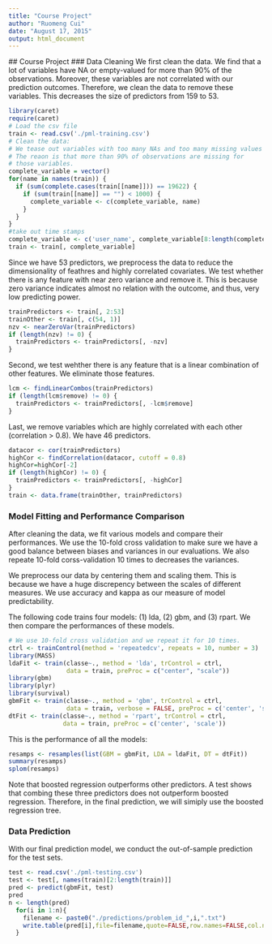 ```yaml
---
title: "Course Project"
author: "Ruomeng Cui"
date: "August 17, 2015"
output: html_document
---
```

  ## Course Project
  ### Data Cleaning
  We first clean the data. We find that a lot of variables have NA or empty-valued for more than 90% of the observations. Moreover, these variables are not correlated with our prediction outcomes. Therefore, we clean the data to remove these variables. This decreases the size of predictors from 159 to 53. 

```r
library(caret)
require(caret)
# Load the csv file
train <- read.csv('./pml-training.csv')
# Clean the data:
# We tease out variables with too many NAs and too many missing values
# The reaon is that more than 90% of observations are missing for 
# those variables.
complete_variable = vector()
for(name in names(train)) {
  if (sum(complete.cases(train[[name]])) == 19622) {
    if (sum(train[[name]] == "") < 1000) {
      complete_variable <- c(complete_variable, name)
    }
  }
}
#take out time stamps
complete_variable <- c('user_name', complete_variable[8:length(complete_variable)])
train <- train[, complete_variable]
```

Since we have 53 predictors, we preprocess the data to reduce the dimensionality of feathres and highly correlated covariates. We test whether there is any feature with near zero variance and remove it. This is because zero variance indicates almost no relation with the outcome, and thus, very low predicting power. 

```r
trainPredictors <- train[, 2:53]
trainOther <- train[, c(54, 1)]
nzv <- nearZeroVar(trainPredictors)
if (length(nzv) != 0) {
  trainPredictors <- trainPredictors[, -nzv]  
}
```

Second, we test wehther there is any feature that is a linear combination of other features. We eliminate those features.

```r
lcm <- findLinearCombos(trainPredictors)
if (length(lcm$remove) != 0) {
  trainPredictors <- trainPredictors[, -lcm$remove]  
}
```

Last, we remove variables which are highly correlated with each other (correlation > 0.8). We have 46 predictors.

```r
datacor <- cor(trainPredictors)
highCor <- findCorrelation(datacor, cutoff = 0.8)
highCor=highCor[-2]
if (length(highCor) != 0) {
  trainPredictors <- trainPredictors[, -highCor]  
}
train <- data.frame(trainOther, trainPredictors)
```

### Model Fitting and Performance Comparison

After cleaning the data, we fit various models and compare their performances. We use the 10-fold cross validation to make sure we have a good balance between biases and variances in our evaluations. We also repeate 10-fold corss-validation 10 times to decreases the variances.

We preprocess our data by centering them and scaling them. This is because we have a huge discrepency between the scales of different measures. We use accuracy and kappa as our measure of model predictability. 

The following code trains four models: (1) lda, (2) gbm, and (3) rpart. We then compare the performances of these models.

```r
# We use 10-fold cross validation and we repeat it for 10 times.
ctrl <- trainControl(method = 'repeatedcv', repeats = 10, number = 3) 
library(MASS)
ldaFit <- train(classe~., method = 'lda', trControl = ctrl, 
                data = train, preProc = c("center", "scale"))
library(gbm)
library(plyr)
library(survival)
gbmFit <- train(classe~., method = 'gbm', trControl = ctrl, 
                data = train, verbose = FALSE, preProc = c('center', 'scale'))
dtFit <- train(classe~., method = 'rpart', trControl = ctrl, 
               data = train, preProc = c('center', 'scale'))
```

This is the performance of all the models:
  
```r
resamps <- resamples(list(GBM = gbmFit, LDA = ldaFit, DT = dtFit))
summary(resamps)
splom(resamps)
```

Note that boosted regression outperforms other predictors. A test shows that combing these three predictors does not outperform boosted regression. Therefore, in the final prediction, we will simiply use the boosted regression tree.

### Data Prediction
With our final prediction model, we conduct the out-of-sample prediction for the test sets.
```r
test <- read.csv('./pml-testing.csv')
test <- test[, names(train)[2:length(train)]]
pred <- predict(gbmFit, test)
pred
n <- length(pred)
  for(i in 1:n){
    filename <- paste0("./predictions/problem_id_",i,".txt")
    write.table(pred[i],file=filename,quote=FALSE,row.names=FALSE,col.names=FALSE)
  }

```

